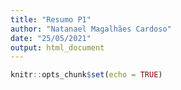 ```yaml
---
title: "Resumo P1"
author: "Natanael Magalhães Cardoso"
date: "25/05/2021"
output: html_document
---
```


```r
knitr::opts_chunk$set(echo = TRUE)
```

